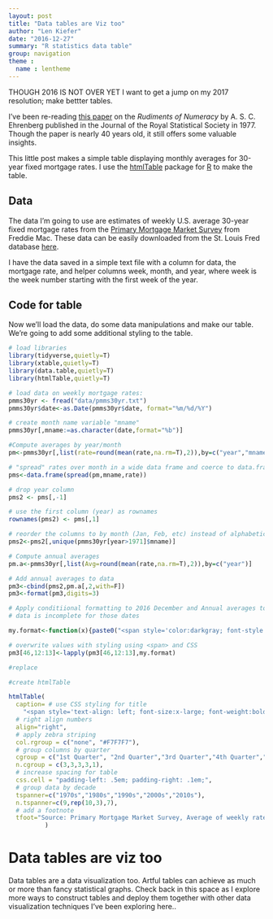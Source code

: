 ```yaml
---
layout: post
title: "Data tables are Viz too"
author: "Len Kiefer"
date: "2016-12-27"
summary: "R statistics data table"
group: navigation
theme :
  name : lentheme
---
```


THOUGH 2016 IS NOT OVER YET I want to get a jump on my 2017 resolution; make bettter tables.

I've been re-reading [this paper](http://www.jstor.org/stable/2344922?seq=1#page_scan_tab_contents) on the *Rudiments of Numeracy* by A. S. C. Ehrenberg published in the Journal of the Royal Statistical Society in 1977.  Though the paper is nearly 40 years old, it still offers some valuable insights.

This little post makes a simple table displaying monthly averages for 30-year fixed mortgage rates. I use the [htmlTable](https://cran.r-project.org/web/packages/htmlTable/index.html) package for [R](https://www.r-project.org/) to make the table.


## Data

The data I'm going to use are estimates of weekly U.S. average 30-year fixed mortgage rates from the [Primary Mortgage Market Survey](http://www.freddiemac.com/pmms/index.html) from Freddie Mac. These data can be easily downloaded from the St. Louis Fred database [here](http://bit.ly/2hli7Sh).

I have the data saved in a simple text file with a column for data, the mortgage rate, and helper columns week, month, and year, where week is the week number starting with the first week of the year.

## Code for table

Now we'll load the data, do some data manipulations and make our table.  We're going to add some additional styling to the table.

```r
# load libraries
library(tidyverse,quietly=T)
library(xtable,quietly=T)
library(data.table,quietly=T)
library(htmlTable,quietly=T)

# load data on weekly mortgage rates:
pmms30yr <- fread("data/pmms30yr.txt")
pmms30yr$date<-as.Date(pmms30yr$date, format="%m/%d/%Y")

# create month name variable "mname"
pmms30yr[,mname:=as.character(date,format="%b")]

#Compute averages by year/month
pm<-pmms30yr[,list(rate=round(mean(rate,na.rm=T),2)),by=c("year","mname")]

# "spread" rates over month in a wide data frame and coerce to data.frame
pms<-data.frame(spread(pm,mname,rate))

# drop year column
pms2 <- pms[,-1]

# use the first column (year) as rownames 
rownames(pms2) <- pms[,1]

# reorder the columns to by month (Jan, Feb, etc) instead of alphabetically (Apr, Aug, etc.)
pms2<-pms2[,unique(pmms30yr[year>1971]$mname)]

# Compute annual averages
pm.a<-pmms30yr[,list(Avg=round(mean(rate,na.rm=T),2)),by=c("year")]

# Add annual averages to data
pm3<-cbind(pms2,pm.a[,2,with=F])
pm3<-format(pm3,digits=3)

# Apply conditiional formatting to 2016 December and Annual averages to reflect fact that
# data is incomplete for those dates

my.format<-function(x){paste0("<span style='color:darkgray; font-style:italic'>",x,"*</span>")}

# overwrite values with styling using <span> and CSS
pm3[46,12:13]<-lapply(pm3[46,12:13],my.format)

#replace 

#create htmlTable

htmlTable(
  caption= # use CSS styling for title
    "<span style='text-align: left; font-size:x-large; font-weight:bold'>30-year Fixed Mortgage Rates in Percentage Points</span>",pm3, 
  # right align numbers
  align="right",
  # apply zebra striping
  col.rgroup = c("none", "#F7F7F7"),
  # group columns by quarter
  cgroup = c("1st Quarter", "2nd Quarter","3rd Quarter","4th Quarter","Annual"),
  n.cgroup = c(3,3,3,3,1),
  # increase spacing for table
  css.cell = "padding-left: .5em; padding-right: .1em;",
  # group data by decade
  tspanner=c("1970s","1980s","1990s","2000s","2010s"),
  n.tspanner=c(9,rep(10,3),7),
  # add a footnote
  tfoot="Source: Primary Mortgage Market Survey, Average of weekly rates\nData through 12/27/2016, <span style='color:darkgray; font-style:italic'>*based on year-to-date values</span>"
          )
```

# Data tables are viz too

Data tables are a data visualization too. Artful tables can achieve as much or more than fancy statistical graphs. Check back in this space as I explore more ways to construct tables and deploy them together with other data visualization techniques I've been exploring here..
